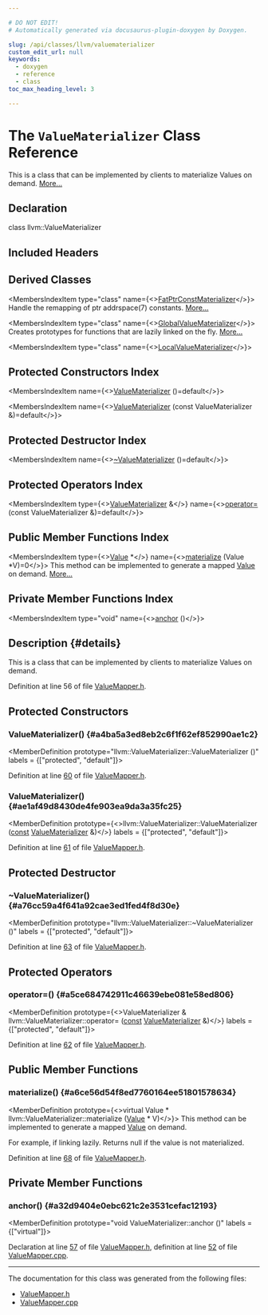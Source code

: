 ```yaml
---

# DO NOT EDIT!
# Automatically generated via docusaurus-plugin-doxygen by Doxygen.

slug: /api/classes/llvm/valuematerializer
custom_edit_url: null
keywords:
  - doxygen
  - reference
  - class
toc_max_heading_level: 3

---
```





# The `ValueMaterializer` Class Reference

<DoxygenPage pluginConfig={pluginConfig}>

This is a class that can be implemented by clients to materialize Values on demand. <a href="#details">More...</a>

## Declaration

<CodeBlock>class llvm::ValueMaterializer</CodeBlock>

## Included Headers

<IncludesList>
<IncludesListItem
  filePath="llvm/Transforms/Utils/ValueMapper.h"
  permalink="/docs/api/files/include/include/llvm/include/llvm/transforms/include/llvm/transforms/utils/valuemapper-h"
  isLocal="true" />
</IncludesList>

## Derived Classes

<MembersIndex>

<MembersIndexItem
  type="class"
  name={<><a href="/docs/api/classes/anonymous-namespace-amdgpulowerbufferfatpointers-cpp-/fatptrconstmaterializer">FatPtrConstMaterializer</a></>}>
Handle the remapping of ptr addrspace(7) constants. <a href="/docs/api/classes/anonymous-namespace-amdgpulowerbufferfatpointers-cpp-/fatptrconstmaterializer/#details">More...</a>
</MembersIndexItem>

<MembersIndexItem
  type="class"
  name={<><a href="/docs/api/classes/anonymous-namespace-irmover-cpp-/globalvaluematerializer">GlobalValueMaterializer</a></>}>
Creates prototypes for functions that are lazily linked on the fly. <a href="/docs/api/classes/anonymous-namespace-irmover-cpp-/globalvaluematerializer/#details">More...</a>
</MembersIndexItem>

<MembersIndexItem
  type="class"
  name={<><a href="/docs/api/classes/anonymous-namespace-irmover-cpp-/localvaluematerializer">LocalValueMaterializer</a></>}>
</MembersIndexItem>

</MembersIndex>

## Protected Constructors Index

<MembersIndex>

<MembersIndexItem
  name={<><a href="#a4ba5a3ed8eb2c6f1f62ef852990ae1c2">ValueMaterializer</a> ()=default</>}>
</MembersIndexItem>

<MembersIndexItem
  name={<><a href="#ae1af49d8430de4fe903ea9da3a35fc25">ValueMaterializer</a> (const ValueMaterializer &amp;)=default</>}>
</MembersIndexItem>

</MembersIndex>

## Protected Destructor Index

<MembersIndex>

<MembersIndexItem
  name={<><a href="#a76cc59a4f641a92cae3ed1fed4f8d30e">~ValueMaterializer</a> ()=default</>}>
</MembersIndexItem>

</MembersIndex>

## Protected Operators Index

<MembersIndex>

<MembersIndexItem
  type={<><a href="/docs/api/classes/llvm/valuematerializer">ValueMaterializer</a> &amp;</>}
  name={<><a href="#a5ce684742911c46639ebe081e58ed806">operator=</a> (const ValueMaterializer &amp;)=default</>}>
</MembersIndexItem>

</MembersIndex>

## Public Member Functions Index

<MembersIndex>

<MembersIndexItem
  type={<><a href="/docs/api/classes/llvm/value">Value</a> &#42;</>}
  name={<><a href="#a6ce56d54f8ed7760164ee51801578634">materialize</a> (Value &#42;V)=0</>}>
This method can be implemented to generate a mapped <a href="/docs/api/classes/llvm/value">Value</a> on demand. <a href="#a6ce56d54f8ed7760164ee51801578634">More...</a>
</MembersIndexItem>

</MembersIndex>

## Private Member Functions Index

<MembersIndex>

<MembersIndexItem
  type="void"
  name={<><a href="#a32d9404e0ebc621c2e3531cefac12193">anchor</a> ()</>}>
</MembersIndexItem>

</MembersIndex>

## Description {#details}

This is a class that can be implemented by clients to materialize Values on demand.

Definition at line 56 of file <a href="/docs/api/files/include/include/llvm/include/llvm/transforms/include/llvm/transforms/utils/valuemapper-h">ValueMapper.h</a>.

<SectionDefinition>

## Protected Constructors

### ValueMaterializer() {#a4ba5a3ed8eb2c6f1f62ef852990ae1c2}

<MemberDefinition
  prototype="llvm::ValueMaterializer::ValueMaterializer ()"
  labels = {["protected", "default"]}>

Definition at line <a href="/docs/api/files/include/include/llvm/include/llvm/transforms/include/llvm/transforms/utils/valuemapper-h/#l00060">60</a> of file <a href="/docs/api/files/include/include/llvm/include/llvm/transforms/include/llvm/transforms/utils/valuemapper-h">ValueMapper.h</a>.
</MemberDefinition>

### ValueMaterializer() {#ae1af49d8430de4fe903ea9da3a35fc25}

<MemberDefinition
  prototype={<>llvm::ValueMaterializer::ValueMaterializer (<a href="/docs/api/files/lib/lib/target/lib/target/aarch64/aarch64promoteconstant-cpp/#a90f8350fecae261c25be85d38b451bff">const</a> <a href="/docs/api/classes/llvm/valuematerializer">ValueMaterializer</a> &amp;)</>}
  labels = {["protected", "default"]}>

Definition at line <a href="/docs/api/files/include/include/llvm/include/llvm/transforms/include/llvm/transforms/utils/valuemapper-h/#l00061">61</a> of file <a href="/docs/api/files/include/include/llvm/include/llvm/transforms/include/llvm/transforms/utils/valuemapper-h">ValueMapper.h</a>.
</MemberDefinition>

</SectionDefinition>

<SectionDefinition>

## Protected Destructor

### ~ValueMaterializer() {#a76cc59a4f641a92cae3ed1fed4f8d30e}

<MemberDefinition
  prototype="llvm::ValueMaterializer::~ValueMaterializer ()"
  labels = {["protected", "default"]}>

Definition at line <a href="/docs/api/files/include/include/llvm/include/llvm/transforms/include/llvm/transforms/utils/valuemapper-h/#l00063">63</a> of file <a href="/docs/api/files/include/include/llvm/include/llvm/transforms/include/llvm/transforms/utils/valuemapper-h">ValueMapper.h</a>.
</MemberDefinition>

</SectionDefinition>

<SectionDefinition>

## Protected Operators

### operator=() {#a5ce684742911c46639ebe081e58ed806}

<MemberDefinition
  prototype={<>ValueMaterializer &amp; llvm::ValueMaterializer::operator= (<a href="/docs/api/files/lib/lib/target/lib/target/aarch64/aarch64promoteconstant-cpp/#a90f8350fecae261c25be85d38b451bff">const</a> <a href="/docs/api/classes/llvm/valuematerializer">ValueMaterializer</a> &amp;)</>}
  labels = {["protected", "default"]}>

Definition at line <a href="/docs/api/files/include/include/llvm/include/llvm/transforms/include/llvm/transforms/utils/valuemapper-h/#l00062">62</a> of file <a href="/docs/api/files/include/include/llvm/include/llvm/transforms/include/llvm/transforms/utils/valuemapper-h">ValueMapper.h</a>.
</MemberDefinition>

</SectionDefinition>

<SectionDefinition>

## Public Member Functions

### materialize() {#a6ce56d54f8ed7760164ee51801578634}

<MemberDefinition
  prototype={<>virtual Value &#42; llvm::ValueMaterializer::materialize (<a href="/docs/api/classes/llvm/value">Value</a> &#42; V)</>}>
This method can be implemented to generate a mapped <a href="/docs/api/classes/llvm/value">Value</a> on demand.

For example, if linking lazily. Returns null if the value is not materialized.

Definition at line <a href="/docs/api/files/include/include/llvm/include/llvm/transforms/include/llvm/transforms/utils/valuemapper-h/#l00068">68</a> of file <a href="/docs/api/files/include/include/llvm/include/llvm/transforms/include/llvm/transforms/utils/valuemapper-h">ValueMapper.h</a>.
</MemberDefinition>

</SectionDefinition>

<SectionDefinition>

## Private Member Functions

### anchor() {#a32d9404e0ebc621c2e3531cefac12193}

<MemberDefinition
  prototype="void ValueMaterializer::anchor ()"
  labels = {["virtual"]}>

Declaration at line <a href="/docs/api/files/include/include/llvm/include/llvm/transforms/include/llvm/transforms/utils/valuemapper-h/#l00057">57</a> of file <a href="/docs/api/files/include/include/llvm/include/llvm/transforms/include/llvm/transforms/utils/valuemapper-h">ValueMapper.h</a>, definition at line <a href="/docs/api/files/lib/lib/transforms/lib/transforms/utils/valuemapper-cpp/#l00052">52</a> of file <a href="/docs/api/files/lib/lib/transforms/lib/transforms/utils/valuemapper-cpp">ValueMapper.cpp</a>.
</MemberDefinition>

</SectionDefinition>

<hr/>

The documentation for this class was generated from the following files:

<ul>
<li><a href="/docs/api/files/include/include/llvm/include/llvm/transforms/include/llvm/transforms/utils/valuemapper-h">ValueMapper.h</a></li>
<li><a href="/docs/api/files/lib/lib/transforms/lib/transforms/utils/valuemapper-cpp">ValueMapper.cpp</a></li>
</ul>

</DoxygenPage>
